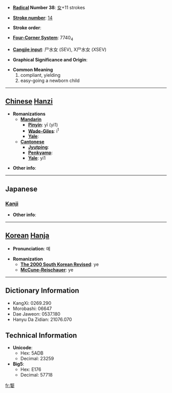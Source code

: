 * '''[[Wiktionary:Chinese radical index| Radical]] Number 38''': [[Wiktionary:Chinese radical index 女|女]]+11 strokes

* '''[[Wiktionary:Chinese total strokes index|Stroke number]]''': [[Wiktionary:Chinese total strokes index 14|14]]

* '''Stroke order''': 

* '''[[Wiktionary:Chinese four corner index|Four-Corner System]]''': 7740<sub>4</sub>

* '''[[Wiktionary:Chinese Cangjie index|Cangjie input]]''': 尸水女 (SEV), X尸水女 (XSEV)

* '''Graphical Significance and Origin''': 

* '''Common Meaning'''
*#compliant, yielding
*# easy-going a newborn child


----

== [[Chinese]] [[Hanzi]] ==

* '''Romanizations'''
** '''[[Mandarin]]'''
*** '''[[Pinyin]]''': yī (yi1)
*** '''[[Wade-Giles]]''': i<sup>1</sup>
*** '''[[Yale]]''': 
** '''[[Cantonese]]'''
*** '''[[Jyutping]]''':
*** '''[[Penkyamp]]''': 
*** '''[[Yale]]''': yi1

* '''Other info''': 

----

==Japanese==
===[[Kanji]]===
{{kanji|on readings=[[えい]] (ei), [[い]] (i)|kun readings=[[みどりご]] (midorigo), [[すなほ]] (sunaho)}}

* '''Other info''':  

----

== [[Korean]] [[Hanja]] ==

* '''Pronunciation''': 예

* '''Romanization'''
** '''[[The 2000 South Korean Revised Romanization|The 2000 South Korean Revised]]''': ye
** '''[[McCune-Reischauer]]''': ye

----

== Dictionary Information ==

* KangXi: 0269.290
* Morobashi: 06647
* Dae Jaweon: 0537.180
* Hanyu Da Zidian: 21076.070

== Technical Information ==

* '''Unicode''':
** Hex: 5ADB
** Decimal: 23259
* '''Big5''':
** Hex: E176
** Decimal: 57718

[[fr:嫛]]